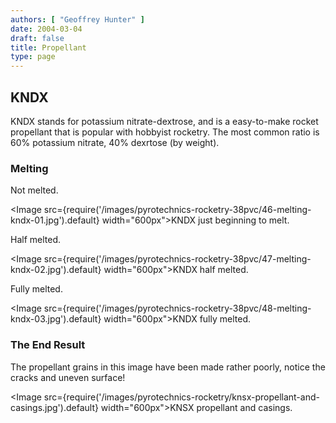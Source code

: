 ```yaml
---
authors: [ "Geoffrey Hunter" ]
date: 2004-03-04
draft: false
title: Propellant
type: page
---
```


## KNDX

KNDX stands for potassium nitrate-dextrose, and is a easy-to-make rocket propellant that is popular with hobbyist rocketry. The most common ratio is 60% potassium nitrate, 40% dexrtose (by weight).

### Melting

Not melted.

<Image src={require('/images/pyrotechnics-rocketry-38pvc/46-melting-kndx-01.jpg').default} width="600px">KNDX just beginning to melt.</Image>

Half melted.

<Image src={require('/images/pyrotechnics-rocketry-38pvc/47-melting-kndx-02.jpg').default} width="600px">KNDX half melted.</Image>

Fully melted.

<Image src={require('/images/pyrotechnics-rocketry-38pvc/48-melting-kndx-03.jpg').default} width="600px">KNDX fully melted.</Image>

### The End Result

The propellant grains in this image have been made rather poorly, notice the cracks and uneven surface!

<Image src={require('/images/pyrotechnics-rocketry/knsx-propellant-and-casings.jpg').default} width="600px">KNSX propellant and casings.</Image>